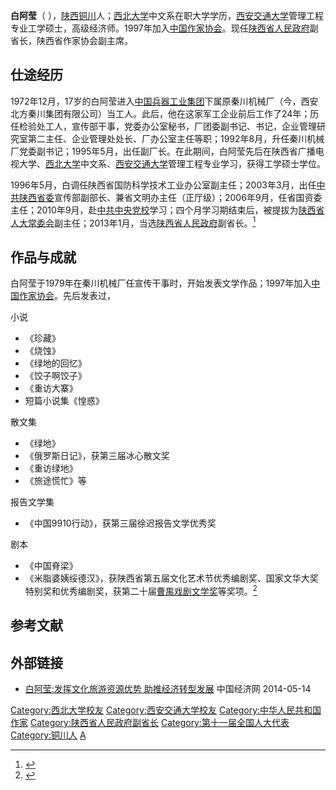 '''白阿莹'''（{{bd|1955年|4月|catIdx=Bai白}} ），[[陕西|陕西]][[铜川|铜川]]人；[[西北大学|西北大学]]中文系在职大学学历，[[西安交通大学|西安交通大学]]管理工程专业工学硕士，高级经济师。1997年加入[[中国作家协会|中国作家协会]]。现任[[陕西省人民政府|陕西省人民政府]]副省长，陕西省作家协会副主席。

==仕途经历==
1972年12月，17岁的白阿莹进入[[中国兵器工业集团|中国兵器工业集团]]下属原秦川机械厂（今，西安北方秦川集团有限公司）当工人。此后，他在这家军工企业前后工作了24年；历任检验处工人，宣传部干事，党委办公室秘书，厂团委副书记、书记，企业管理研究室第二主任、企业管理处处长、厂办公室主任等职；1992年8月，升任秦川机械厂党委副书记；1995年5月，出任副厂长。在此期间，白阿莹先后在陕西省广播电视大学、[[西北大学|西北大学]]中文系、[[西安交通大学|西安交通大学]]管理工程专业学习，获得工学硕士学位。

1996年5月，白调任陕西省国防科学技术工业办公室副主任；2003年3月，出任[[中共陕西省委|中共陕西省委]]宣传部副部长、兼省文明办主任（正厅级）；2006年9月，任省国资委主任；2010年9月，赴[[中共中央党校|中共中央党校]]学习；四个月学习期结束后，被提拔为[[陕西省人大常委会|陕西省人大常委会]]副主任；2013年1月，当选[[陕西省人民政府|陕西省人民政府]]副省长。<ref>{{Cite web |url=http://knews.shaanxi.gov.cn/IssuedContentAction.do?dispatch=vContNrForZfld&contentid=138605 |title=白阿莹简历 |access-date=2013-04-09 |archive-date=2015-02-27 |archive-url=https://web.archive.org/web/20150227090335/http://knews.shaanxi.gov.cn/IssuedContentAction.do?dispatch=vContNrForZfld&contentid=138605 |dead-url=yes }}</ref>

==作品与成就==
白阿莹于1979年在秦川机械厂任宣传干事时，开始发表文学作品；1997年加入[[中国作家协会|中国作家协会]]。先后发表过，

;小说
*《珍藏》
*《烧蚀》
*《绿地的回忆》
*《饺子啊饺子》
*《重访大寨》
*短篇小说集《惶惑》

;散文集
*《绿地》
*《俄罗斯日记》，获第三届冰心散文奖
*《重访绿地》
*《旅途慌忙》等

;报告文学集
*《中国9910行动》，获第三届徐迟报告文学优秀奖

;剧本
*《中国脊梁》
*《米脂婆姨绥德汉》，获陕西省第五届文化艺术节优秀编剧奖、国家文华大奖特别奖和优秀编剧奖，获第二十届[[曹禺戏剧文学奖|曹禺戏剧文学奖]]等奖项。<ref>{{Cite web |url=http://www.chinawriter.com.cn/zxhy/member/114.shtml |title=中国作协会员介绍：白阿莹 |access-date=2013-04-09 |archive-date=2019-08-29 |archive-url=https://web.archive.org/web/20190829174158/http://www.chinawriter.com.cn/zxhy/member/114.shtml |dead-url=no }}</ref>


==参考文献==
<div class="references-small">
<references></references>
</div>
==外部链接==
*[http://www.ce.cn/culture/gd/201311/04/t20131104_1706348.shtml 白阿莹:发挥文化旅游资源优势 助推经济转型发展 ] {{Wayback|url=http://www.ce.cn/culture/gd/201311/04/t20131104_1706348.shtml |date=20190827141324 }} 中国经济网 2014-05-14

{{DEFAULTSORT:Bai白}}
[[Category:西北大学校友|Category:西北大学校友]]
[[Category:西安交通大学校友|Category:西安交通大学校友]]
[[Category:中华人民共和国作家|Category:中华人民共和国作家]]
[[Category:陕西省人民政府副省长|Category:陕西省人民政府副省长]]
[[Category:第十一届全国人大代表|Category:第十一届全国人大代表]]
[[Category:铜川人|Category:铜川人]]
[[Category:白姓|A]]